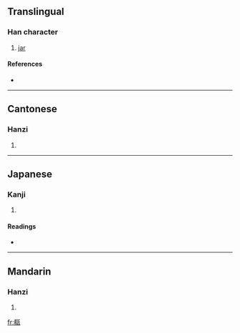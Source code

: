 ==Translingual==

===Han character===
{{Han char|rn=98|rad=瓦|as=07|sn=12|four=4121<sub>7</sub>|canj=大月一女弓 (KBMVN)}}

# [[jar]]

====References====
* {{Han ref|kx=0749.270|dkj=21513|dj=1158.060|hdz=21425.180|uh=74FB|ud=29947|bh=DAAB|bd=55979}}

----

==Cantonese==

===Hanzi===
{{yue-hanzi|jyut=|y=chi1}}

# {{defn|Cantonese}}

----

==Japanese==

===Kanji===
{{ja-kanji|grade=|rs=瓦07}}

# {{defn|Japanese}}

====Readings====
* {{ja-readings|on=[[ち]] (chi), [[てき]] (teki), [[ちゃく]] (chaku)|kun=[[かめ]] (kame)|nanori=}}

----

==Mandarin==

===Hanzi===
{{cmn-hanzi|pin=[[chī]] ([[chi1]])|wg=ch'ih<sup>1</sup>}}

# {{defn|Mandarin}}

[[fr:瓻]]